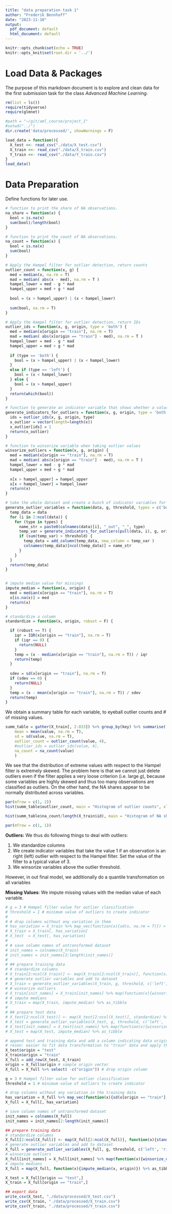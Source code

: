 ```yaml
---
title: "data preparation task 1"
author: "Frederik Bennhoff"
date: "2023-11-10"
output:
  pdf_document: default
  html_document: default
---
```


```r
knitr::opts_chunk$set(echo = TRUE)
knitr::opts_knit$set(root.dir = '../')
```

# Load Data & Packages

The purpose of this markdown document is to explore and clean data for the first submission task for the class *Advanced Machine Learning*.

```r
rm(list = ls())
require(tidyverse)
require(glmnet)
```

```r
#path = "~/git/aml_course/project_1"
#setwd("../")
dir.create('data/processed/', showWarnings = F)

load_data = function(){
  X_test <<- read_csv("./data/X_test.csv")
  X_train <<- read_csv("./data/X_train.csv")
  Y_train <<- read_csv("./data/Y_train.csv")  
}
load_data()
```

# Data Preparation

Define functions for later use.

```r
# function to print the share of NA observations.
na_share = function(x) {
  bool = is.na(x)
  sum(bool)/length(bool)
}

# function to print the count of NA observations.
na_count = function(x) {
  bool = is.na(x)
  sum(bool)
}

# Apply the Hampel filter for outlier detection, return counts
outlier_count = function(x, g) {
  med = median(x, na.rm = T)
  mad = median( abs(x - med), na.rm = T )
  hampel_lower = med - g * mad
  hampel_upper = med + g * mad
  
  bool = (x > hampel_upper) | (x < hampel_lower)
  
  sum(bool, na.rm = T)  
}

# Apply the Hampel filter for outlier detection, return IDs
outlier_ids = function(x, g, origin, type = 'both') {
  med = median(x[origin == "train"], na.rm = T)
  mad = median( abs(x[origin == "train"] - med), na.rm = T )
  hampel_lower = med - g * mad
  hampel_upper = med + g * mad
  
  if (type == 'both') {
    bool = (x > hampel_upper) | (x < hampel_lower)
  } 
  else if (type == 'left') {
    bool = (x < hampel_lower)
  } else {
    bool = (x > hampel_upper)
  }
  return(which(bool))
}

# function to generate an indicator variable that shows whether a value is an outlier
generate_indicators_for_outliers = function(x, g, origin, type = 'both') {
  ids = outlier_ids(x, g, origin, type)
  x_outlier = vector(length=length(x))
  x_outlier[ids] = 1
  return(x_outlier)
}

# function to winsorize variable when taking outlier values
winsorize_outliers = function(x, g, origin) {
  med = median(x[origin == "train"], na.rm = T)
  mad = median( abs(x[origin == "train"] - med), na.rm = T )
  hampel_lower = med - g * mad
  hampel_upper = med + g * mad
  
  x[x > hampel_upper] = hampel_upper 
  x[x < hampel_lower] = hampel_lower
  return(x)
}

# take the whole dataset and create a bunch of indicator variables for outliers (if enough outliers)
generate_outlier_variables = function(data, g, threshold, types = c('both'), origin) {
  temp_data = data
  for (i in 2:ncol(data)) {
    for (type in types) {
      name_str = paste0(colnames(data)[i], "_out", "_", type)
      temp_var = generate_indicators_for_outliers(pull(data, i), g, origin, type)
      if (sum(temp_var) > threshold) {
        temp_data = add_column(temp_data, new_column = temp_var )  
        colnames(temp_data)[ncol(temp_data)] = name_str
      }
    }    
  }
  return(temp_data)
}


# impute median value for missings
impute_median = function(x, origin) {
  med = median(x[origin == "train"], na.rm = T)
  x[is.na(x)] = med  
  return(x)
}

# standardize a column
standardize = function(x, origin, robust = F) {

  if (robust == T) {
    iqr = IQR(x[origin == "train"], na.rm = T)
    if (iqr == 0) {
      return(NULL)
    }
    temp = (x - median(x[origin == "train"], na.rm = T)) / iqr
    return(temp)  
  }
  
  sdev = sd(x[origin == "train"], na.rm = T)
  if (sdev == 0) {
    return(NULL)
  }
  temp = (x - mean(x[origin == "train"], na.rm = T)) / sdev
  return(temp)
}
```

We obtain a summary table for each variable, to eyeball outlier counts and \# of missing values.

```r
summ_table = gather(X_train[, 2:833]) %>% group_by(key) %>% summarise(
    mean = mean(value, na.rm = T),
    sd = sd(value, na.rm = T),
    outlier_count = outlier_count(value, 4),
    #outlier_ids = outlier_ids(value, 4),
    na_count = na_count(value)
    )
```

We see that the distribution of extreme values with respect to the Hampel filter is extremely skewed. The problem here is that we cannot just delete outliers even if the filter applies a very loose criterion (i.e. large $g$), because some variables are highly skewed and thus too many observations are classified as outliers. On the other hand, the NA shares appear to be normally distributed across variables.

```r
par(mfrow = c(1, 2))
hist(summ_table$outlier_count, main = "Histogram of outlier counts", xlab = "# outliers in a variable")

hist(summ_table$na_count/length(X_train$id), main = "Histogram of NA shares", xlab = "share NAs in a variable")

par(mfrow = c(1, 1))

```

**Outliers:** We thus do following things to deal with outliers:

1.  We standardize columns
2.  We create indicator variables that take the value 1 if an observation is an right (left) outlier with respect to the Hampel filter. Set the value of the filter to a typical value of 3.
3.  We winsorize variables above the outlier threshold.

However, in out final model, we additionally do a quantile transformation on all variables

**Missing Values**: We impute missing values with the median value of each variable.

```r
# g = 3 # Hampel filter value for outlier classification
# threshold = 1 # minimum value of outliers to create indicator
# 
# # drop columns without any variation in them
# has_variation = X_train %>% map_vec(function(x){sd(x, na.rm = T)}) > 0
# X_train = X_train[, has_variation]
# X_test  = X_test[, has_variation]
# 
# # save column names of untransformed dataset
# init_names = colnames(X_train)
# init_names = init_names[2:length(init_names)]
# 
# ## prepare training data
# # standardize columns
# X_train[2:ncol(X_train)] <- map(X_train[2:ncol(X_train)], function(x){standardize(x, T)}) %>% as_tibble
# # generate outlier variables and add to dataset
# X_train = generate_outlier_variables(X_train, g, threshold, c('left', 'right'))
# # winsorize outliers
# X_train[init_names] = X_train[init_names] %>% map(function(x){winsorize_outliers(x,g)})
# # impute medians
# X_train = map(X_train, impute_median) %>% as_tibble
# 
# ## prepare test data
# X_test[2:ncol(X_test)] <- map(X_test[2:ncol(X_test)], standardize) %>% as_tibble
# X_test = generate_outlier_variables(X_test, g, threshold, c('left', 'right')) 
# X_test[init_names] = X_test[init_names] %>% map(function(x){winsorize_outliers(x,g)})
# X_test = map(X_test, impute_median) %>% as_tibble 


```

```r
# append test and training data and add a column indicating data origin
# reson: easier to fit data transformation to "train" data and apply them to "test" data
X_test$origin = "test"
X_train$origin = "train"
X_full = add_row(X_test, X_train)
origin = X_full$origin # sample origin vector
X_full = X_full %>% select( -c("origin")) # drop origin column

```

```r
g = 3 # Hampel filter value for outlier classification
threshold = 1 # minimum value of outliers to create indicator

# drop columns without any variation in the training data
has_variation = X_full %>% map_vec(function(x){sd(x[origin == "train"], na.rm = T)}) > 0
X_full = X_full[, has_variation]

# save column names of untransformed dataset
init_names = colnames(X_full)
init_names = init_names[2:length(init_names)]

## prepare training data
# standardize columns
X_full[2:ncol(X_full)] <- map(X_full[2:ncol(X_full)], function(x){standardize(x, origin, T)}) %>% as_tibble
# generate outlier variables and add to dataset
X_full = generate_outlier_variables(X_full, g, threshold, c('left', 'right'), origin)
# winsorize outliers
X_full[init_names] = X_full[init_names] %>% map(function(x){winsorize_outliers(x, g, origin)})
# impute medians
X_full = map(X_full, function(x){impute_median(x, origin)}) %>% as_tibble
```

```r
X_test = X_full[origin == "test",]
X_train = X_full[origin == "train",]
```

```r
## export data
write_csv(X_test, "./data/processed/X_test.csv")
write_csv(X_train, "./data/processed/X_train.csv")
write_csv(Y_train, "./data/processed/Y_train.csv")
```
